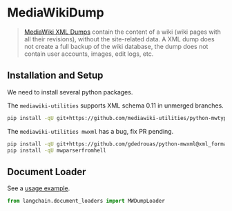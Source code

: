 # MediaWikiDump

>[MediaWiki XML Dumps](https://www.mediawiki.org/wiki/Manual:Importing_XML_dumps) contain the content of a wiki 
> (wiki pages with all their revisions), without the site-related data. A XML dump does not create a full backup 
> of the wiki database, the dump does not contain user accounts, images, edit logs, etc.


## Installation and Setup

We need to install several python packages.

The `mediawiki-utilities` supports XML schema 0.11 in unmerged branches.
```bash
pip install -qU git+https://github.com/mediawiki-utilities/python-mwtypes@updates_schema_0.11
```

The `mediawiki-utilities mwxml` has a bug, fix PR pending.

```bash
pip install -qU git+https://github.com/gdedrouas/python-mwxml@xml_format_0.11
pip install -qU mwparserfromhell
```

## Document Loader

See a [usage example](/docs/modules/data_io/document_loaders/integrations/mediawikidump.ipynb).


```python
from langchain.document_loaders import MWDumpLoader
```
